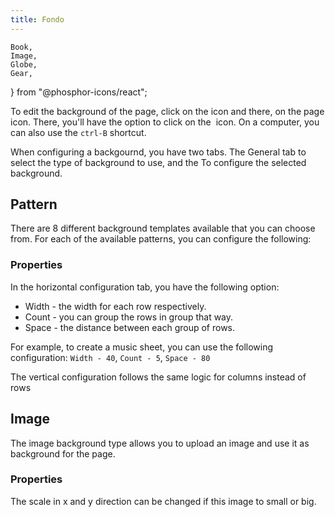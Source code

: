```yaml
---
title: Fondo
---
```


	Book,
	Image,
	Globe,
	Gear,
	
} from "@phosphor-icons/react";

To edit the background of the page, click on the <Wrench className="inline-icon"/> icon and there, on the <Book className="inline-icon"/> page icon. There, you'll have the option to click on the <Image className="inline-icon"/> icon. On a computer, you can also use the `ctrl-B` shortcut.

When configuring a backgournd, you have two tabs. The <Globe className="inline-icon"/> General tab to select the type of background to use, and the <Gear className="inline-icon"/> To configure the selected background.

## <Globe className="inline-icon"/> Pattern

There are 8 different background templates available that you can choose from. For each of the available patterns, you can configure the following:

### <Gear className="inline-icon"/> Properties

In the horizontal configuration tab, you have the following option:

- Width - the width for each row respectively.
- Count - you can group the rows in group that way.
- Space - the distance between each group of rows.

For example, to create a music sheet, you can use the following configuration:
`Width - 40`, `Count - 5`, `Space - 80`

The vertical configuration follows the same logic for columns instead of rows

## <Globe className="inline-icon"/> Image

The image background type allows you to upload an image and use it as background for the page.

### <Gear className="inline-icon"/> Properties

The scale in x and y direction can be changed if this image to small or big.
